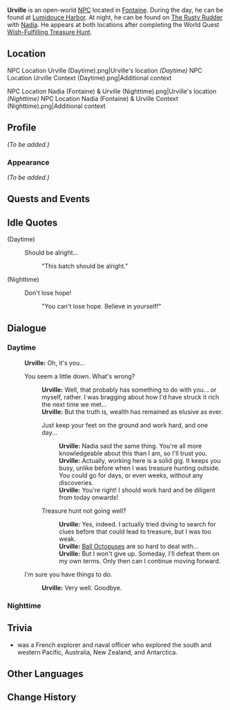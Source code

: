 {{Meta
<!-- Remove this template after adding the missing info -->
|missing_NPC_profile  = yes
}}
{{Character Infobox
|type             = Open-World NPC
|image            = NPC Urville.png
|realname         = <!-- Optional, if different from in-game name -->
|deceased         = <!-- Past (for deceased prior to events of the game) or free response -->
|region           = Fontaine<!-- Character's home/main nation -->
|location         = Fontaine<!-- Nation where you can find the character in the game -->
|affiliation      = 
|title            = 

|ancestry         = <!-- Clan/family -->
|father           = 
|mother           = 
|spouse           = 
|sibling          = 
|child            = 
|relative         = 

|voiceEN          = 
|voiceCN          = 
|voiceJP          = 
|voiceKR          = 
}}
'''Urville''' is an open-world [[NPC]] located in [[Fontaine]]. During the day, he can be found at [[Lumidouce Harbor]]. At night, he can be found on [["The Rusty Rudder"|The Rusty Rudder]] with [[Nadia (Fontaine)|Nadia]]. He appears at both locations after completing the World Quest [[Wish-Fulfilling Treasure Hunt]].

==Location==
<gallery>
NPC Location Urville (Daytime).png|Urville's location ''(Daytime)''
NPC Location Urville Context (Daytime).png|Additional context
</gallery>
<gallery>
NPC Location Nadia (Fontaine) & Urville (Nighttime).png|Urville's location ''(Nighttime)''
NPC Location Nadia (Fontaine) & Urville Context (Nighttime).png|Additional context
</gallery>

==Profile==
<!--Detailed story/lore information goes here.-->
''(To be added.)''

===Appearance===
<!--Keep appearance section short and concise. Limit to 2 paragraphs with 3-4 sentences each.-->
''(To be added.)''

==Quests and Events==
{{Quests and Events}}

==Idle Quotes==
{{Dialogue Start}}
;(Daytime)
: {{DIcon|Idle}} Should be alright...
:: {{A|VO Urville 01.ogg}} "This batch should be alright."

;(Nighttime)
: {{DIcon|Idle}} Don't lose hope!
:: {{A|VO Urville 02.ogg}} "You can't lose hope. Believe in yourself!"
{{Dialogue End}}

==Dialogue==
===Daytime===
{{Dialogue Start}}
:'''Urville:''' Oh, it's you...
:{{DIcon}} You seem a little down. What's wrong?
::'''Urville:''' Well, that probably has something to do with you... or myself, rather. I was bragging about how I'd have struck it rich the next time we met...
::'''Urville:''' But the truth is, wealth has remained as elusive as ever.
::{{DIcon}} Just keep your feet on the ground and work hard, and one day...
:::'''Urville:''' Nadia said the same thing. You're all more knowledgeable about this than I am, so I'll trust you.
:::'''Urville:''' Actually, working here is a solid gig. It keeps you busy, unlike before when I was treasure hunting outside. You could go for days, or even weeks, without any discoveries.
:::'''Urville:''' You're right! I should work hard and be diligent from today onwards!
::{{DIcon}} Treasure hunt not going well?
:::'''Urville:''' Yes, indeed. I actually tried diving to search for clues before that could lead to treasure, but I was too weak.
:::'''Urville:''' [[Ball Octopus]]es are so hard to deal with...
:::'''Urville:''' But I won't give up. Someday, I'll defeat them on my own terms. Only then can I continue moving forward.
:{{DIcon}} I'm sure you have things to do.
::'''Urville:''' Very well. Goodbye.
{{Dialogue End}}

===Nighttime===
{{Transclude|Nadia (Fontaine)|Nighttime}}
<!--
==Event Dialogue==
===Event Name===
{{Dialogue Start}}
:'''{{subst:#titleparts:{{subst:PAGENAME}}}}:'''
{{Dialogue End}}
-->

==Trivia==

* {{W|Jules Dumont d'Urville}} was a French explorer and naval officer who explored the south and western Pacific, Australia, New Zealand, and Antarctica.

==Other Languages==
{{Other Languages
|default_hidden = 1
|en      = Urville
|zhs     = 尤维尔
|zhs_rm  = Yóuwéi'ěr
|zht     = 尤維爾
|zht_rm  = Yóuwéi'ěr
|ja      = ユーヴィル
|ja_rm   = Yuuviru
|ko      = 유르빌
|es      = Urville
|fr      = Urville
|ru      = Юрвилль
|th      = Urville
|vi      = Urville
|de      = Urville
|id      = Urville
|pt      = Urville
|tr      = Urville
|it      = Urville
}}

==Change History==
{{Change History|4.2}}
<!--
==References==
{{Reflist}}
-->